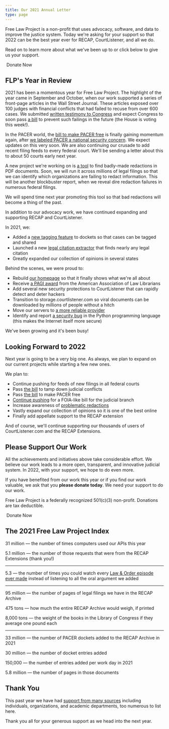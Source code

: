```yaml
---
title: Our 2021 Annual Letter
type: page
---
```




<p className="lead">Free Law Project is a non-profit that uses advocacy, software, and data to improve the justice system. Today we're asking for your support so that 2022 can be the best year ever for RECAP, CourtListener, and all we do.</p>


Read on to learn more about what we've been up to or click below to give us your support.

<RedButton href="https://www.courtlistener.com/donate/?referrer=2020-first-button" size="lg" extraClasses="inline-flex"><HeartIcon className="flex-shrink-0 h-5 w-5" aria-hidden="true"/>&nbsp;Donate Now</RedButton>


## FLP's Year in Review

2021 has been a momentous year for Free Law Project. The highlight of the year came in September and October, when our work supported a series of front-page articles in the Wall Street Journal. These articles exposed over 100 judges with financial conflicts that had failed to recuse from over 600 cases. We submitted [written testimony to Congress][testimony] and expect Congress to soon pass [a bill][ethics] to prevent such failings in the future (the House is voting this week!).

In the PACER world, the [bill to make PACER free][oca] is finally gaining momentum again, after [we labeled PACER a national security concern][pacer-sec]. We expect updates on this very soon. We are also continuing our crusade to add recent filing feeds to every federal court. We'll be sending a letter about this to about 50 courts early next year.

A new project we're working on is [a tool][xray] to find badly-made redactions in PDF documents. Soon, we will run it across millions of legal filings so that we can identify which organizations are failing to redact information. This will be another blockbuster report, when we reveal dire redaction failures in numerous federal filings.

We will spend time next year promoting this tool so that bad redactions will become a thing of the past.

In addition to our advocacy work, we have continued expanding and supporting RECAP and CourtListener.

In 2021, we:

 - Added a [new tagging feature][tagging] to dockets so that cases can be tagged and shared
 - Launched a new [legal citation extractor][eye] that finds nearly any legal citation
 - Greatly expanded our collection of opinions in several states

Behind the scenes, we were proud to:

 - Rebuild [our homepage][home] so that it finally shows what we're all about
 - Receive [a PAGI award][pagi] from the American Association of Law Librarians
 - Add several new security protections to CourtListener that can rapidly detect and deter hackers
 - Transition to storage.courtlistener.com so viral documents can be downloaded by millions of people without a hitch
 - Move our servers to [a more reliable provider][lmi]
 - Identify and report [a security bug][python] in the Python programming language (this makes the Internet itself more secure)

We've been growing and it's been busy!

[testimony]: /2021/10/25/flp-congressional-testimony-on-financial-disclosures/
[pacer-sec]: /2021/10/05/pacer-is-a-national-security-problem/
[pagi]: /2021/08/05/free-law-project-gets-pagi/
[ethics]: https://www.govtrack.us/congress/bills/117/s3059
[tagging]: https://twitter.com/FreeLawProject/status/1397353827385315333
[home]: /
[lmi]: https://lmi.net
[python]: https://bugs.python.org/issue43882


## Looking Forward to 2022

Next year is going to be a very big one. As always, we plan to expand on our current projects while starting a few new ones.

We plan to:

 - Continue pushing for feeds of new filings in all federal courts
 - Pass [the bill][ethics] to tamp down judicial conflicts
 - Pass [the bill][oca] to make PACER free
 - [Continue pushing][foia] for a FOIA-like bill for the judicial branch
 - Increase awareness of [problematic redactions][xray]
 - Vastly expand our collection of opinions so it is one of the best online
 - Finally add appellate support to the RECAP extension

And of course, we'll continue supporting our thousands of users of CourtListener.com and the RECAP Extensions.

[oca]: https://www.govtrack.us/congress/bills/116/hr8235
[foia]: https://free.law/2021/03/04/judicial-foia-presentation


## Please Support Our Work

All the achievements and initiatives above take considerable effort. We believe our work leads to a more open, transparent, and innovative judicial system. In 2022, with your support, we hope to do even more.

If you have benefited from our work this year or if you find our work valuable, we ask that you **please donate today**. We need your support to do our work.

Free Law Project is a federally recognized 501(c)(3) non-profit. Donations are tax deductible. 


<RedButton href="https://www.courtlistener.com/donate/?referrer=2020-first-button" size="lg" extraClasses="inline-flex"><HeartIcon className="flex-shrink-0 h-5 w-5" aria-hidden="true"/>&nbsp;Donate Now</RedButton>


## The 2021 Free Law Project Index

31 million — the number of times computers used our APIs this year

[//]: # (In [10]: from datetime import date, timedelta)
[//]: # (In [11]: dates = ['api:v3.d:%s.count' %)
[//]: # (                     &#40;date&#40;2021, 12, 31&#41; - timedelta&#40;days=x&#41;&#41;.isoformat&#40;&#41;)
[//]: # (                     for x in range&#40;0, 365&#41;])
[//]: # (In [13]: from cl.lib.redis_utils import make_redis_interface)
[//]: # (In [14]:     r = make_redis_interface&#40;'STATS'&#41;)
[//]: # (In [16]: sum&#40;)
[//]: # (            [int&#40;result&#41; for result in)
[//]: # (             r.mget&#40;*dates&#41; if result is not None])
[//]: # (        &#41;)
[//]: # (Out[16]: 34367665)

5.1 million — the number of those requests that were from the RECAP Extensions (thank you!)

[//]: # (from cl.api.utils import invert_user_logs)
[//]: # (out = invert_user_logs&#40;'2021-01-01', '2021-12-31'&#41;)
[//]: # (out['recap'])

---


[//]: # (148,590 — the number of minutes of oral arguments we added to our oral argument archive this year)
[//]: # (from cl.audio.models import Audio)
[//]: # (from django.db.models import Sum)
[//]: # (Audio.objects.filter&#40;date_created__gt='2021-01-01'&#41;.aggregate&#40;Sum&#40;'duration'&#41;&#41;)
[//]: # ({'duration__sum': 11903785})
[//]: # (11903785 / 60)
[//]: # (198396)


5.3 — the number of times you could watch every [Law & Order episode ever made][landw] instead of listening to all the oral argument we added

[landw]: https://www.bingeclock.com/s/law-and-order/

----

95 million — the number of pages of legal filings we have in the RECAP Archive

475 tons — how much the entire RECAP Archive would weigh, if printed

8,000 tons — the weight of the books in the Library of Congress if they average one pound each


[//]: # (In [1]: from django.db.models import Sum)

[//]: # ()
[//]: # (In [3]: from cl.search.models import RECAPDocument)

[//]: # ()
[//]: # (In [4]: RECAPDocument.objects.filter&#40;is_available=True&#41;.aggregate&#40;Sum&#40;'page_count'&#41;&#41;)

[//]: # (Out[4]: {'page_count__sum': 80712422})

[//]: # ()
[//]: # (100 pages = 1 pounds)

[//]: # (2000 pounds = 1 ton)

[//]: # ()
[//]: # (500 pages = 5.2cm)

[//]: # (1 page = 0.0104cm)

[//]: # ()
[//]: # (80712422 pages = 839,409.1888 cm = 8394.09m)

[//]: # ()
[//]: # (Burj Kalifa is 829.8m high.)


---

33 million — the number of PACER dockets added to the RECAP Archive in 2021

[//]: # (<!--)

[//]: # (from cl.search.models import Docket)

[//]: # (Docket.objects.filter&#40;date_created__gte='2021-01-01', source__in=Docket.RECAP_SOURCES&#41;.count&#40;&#41;)

[//]: # (-->)

30 million — the number of docket entries added

[//]: # (<!--)

[//]: # (In [57]: from cl.search.models import DocketEntry)

[//]: # ()
[//]: # (In [58]: DocketEntry.objects.filter&#40;date_created__gte='2021-01-01'&#41;.count&#40;&#41;)

[//]: # (Out[58]: 61495215)

[//]: # (-->)

150,000 — the number of entries added per work day in 2021

[//]: # (<!-- Above divided by 200 -->)

[//]: # ()
[//]: # (<!--)

[//]: # (593,000 — the number of PACER documents added)

[//]: # (-->)

[//]: # (<!--)

[//]: # (In [6]: RECAPDocument.objects.filter&#40;is_available=True, date_created__gte='2021-01-01'&#41;.count&#40;&#41;)

[//]: # (Out[6]: 1352515)

[//]: # (-->)

5.8 million — the number of pages in those documents

[//]: # (<!--)

[//]: # (In [5]: RECAPDocument.objects.filter&#40;is_available=True, date_created__gte='2021-01-01'&#41;.aggregate&#40;Sum&#40;'page_count'&#41;&#41;)

[//]: # (Out[5]: {'page_count__sum': 30241846})

[//]: # (-->)


## Thank You <i className="fa fa-heart-o"></i>

This past year we have had [support from many sources][thanks] including individuals, organizations, and academic departments, too numerous to list here. 

Thank you all for your generous support as we head into the next year.

[thanks]: /thanks/


[xray]: /projects/x-ray/
[eye]: /projects/eyecite/